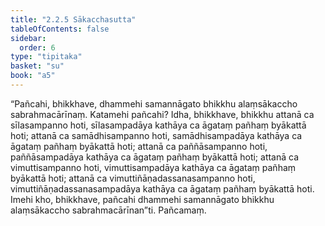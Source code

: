 ```yaml
---
title: "2.2.5 Sākacchasutta"
tableOfContents: false
sidebar:
  order: 6
type: "tipitaka"
basket: "su"
book: "a5"
---
```



<DynamicBreadcrumb />

<Division number="65" book="a5" bookNo="16" page="71">

<Paragraph number="409" book="a5">
“Pañcahi, bhikkhave, dhammehi samannāgato bhikkhu alaṃsākaccho sabrahmacārīnaṃ. Katamehi pañcahi? Idha, bhikkhave, bhikkhu attanā ca sīlasampanno hoti, sīlasampadāya kathāya ca āgataṃ pañhaṃ byākattā hoti; attanā ca samādhisampanno hoti, samādhisampadāya kathāya ca āgataṃ pañhaṃ byākattā hoti; attanā ca paññāsampanno hoti, paññāsampadāya kathāya ca āgataṃ pañhaṃ byākattā hoti; attanā ca vimuttisampanno hoti, vimuttisampadāya kathāya ca āgataṃ pañhaṃ byākattā hoti; attanā ca vimuttiñāṇadassanasampanno hoti, vimuttiñāṇadassanasampadāya kathāya ca āgataṃ pañhaṃ byākattā hoti. Imehi kho, bhikkhave, pañcahi dhammehi samannāgato bhikkhu alaṃsākaccho sabrahmacārīnan”ti.

</Paragraph>
</Division>

<Paragraph number="410" type="center" book="a5">
Pañcamaṃ.
</Paragraph>